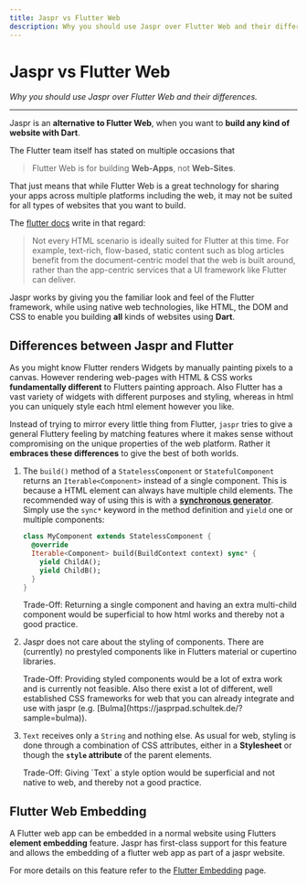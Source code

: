 ```yaml
---
title: Jaspr vs Flutter Web
description: Why you should use Jaspr over Flutter Web and their differences.
---
```


# Jaspr vs Flutter Web
*Why you should use Jaspr over Flutter Web and their differences.*

---

Jaspr is an **alternative to Flutter Web**, when you want to **build any kind of website with Dart**. 

The Flutter team itself has stated on multiple occasions that
> Flutter Web is for building **Web-Apps**, not **Web-Sites**.

That just means that while Flutter Web is a great technology for sharing your apps across multiple 
platforms including the web, it may not be suited for all types of websites that you want to build.

The [flutter docs](https://docs.flutter.dev/web) write in that regard:

> Not every HTML scenario is ideally suited for Flutter at this time. For example, text-rich, flow-based, 
> static content such as blog articles benefit from the document-centric model that the web is built around, 
> rather than the app-centric services that a UI framework like Flutter can deliver.

Jaspr works by giving you the familiar look and feel of the Flutter framework, while using native web
technologies, like HTML, the DOM and CSS to enable you building **all** kinds of websites using **Dart**.

## Differences between Jaspr and Flutter

As you might know Flutter renders Widgets by manually painting pixels to a canvas. However rendering web-pages
with HTML & CSS works **fundamentally different** to Flutters painting approach. Also Flutter has a vast variety
of widgets with different purposes and styling, whereas in html you can uniquely style each html element however
you like.

Instead of trying to mirror every little thing from Flutter, `jaspr` tries to give a general Fluttery feeling
by matching features where it makes sense without compromising on the unique properties of the web platform.
Rather it **embraces these differences** to give the best of both worlds.

1. The `build()` method of a `StatelessComponent` or `StatefulComponent` returns an `Iterable<Component>`
   instead of a single component. This is because a HTML element can always have multiple child elements.
   The recommended way of using this is with a [**synchronous generator**](https://dart.dev/guides/language/language-tour#generators).
   Simply use the `sync*` keyword in the method definition and `yield` one or multiple components:

   ```dart
   class MyComponent extends StatelessComponent {
     @override
     Iterable<Component> build(BuildContext context) sync* {
       yield ChildA();
       yield ChildB();
     } 
   }
   ```

   <Info>
   Trade-Off: Returning a single component and having an extra multi-child component would be superficial
   to how html works and thereby not a good practice.
   </Info>

2. Jaspr does not care about the styling of components. There are (currently) no prestyled components
   like in Flutters material or cupertino libraries.

   <Info>
   Trade-Off: Providing styled components would be a lot of extra work and is currently not feasible.
   Also there exist a lot of different, well established CSS frameworks for web that you can already
   integrate and use with jaspr (e.g. [Bulma](https://jasprpad.schultek.de/?sample=bulma)).
   </Info>

3. `Text` receives only a `String` and nothing else. As usual for web, styling is done through a combination
   of CSS attributes, either in a **Stylesheet** or though the **`style` attribute** of the parent elements.

   <Info>
   Trade-Off: Giving `Text` a style option would be superficial and not native to web, and thereby not
   a good practice.
   </Info>

## Flutter Web Embedding

A Flutter web app can be embedded in a normal website using Flutters **element embedding** feature. Jaspr has first-class
support for this feature and allows the embedding of a flutter web app as part of a jaspr website.

For more details on this feature refer to the [Flutter Embedding](/eco/flutter_embedding) page.
